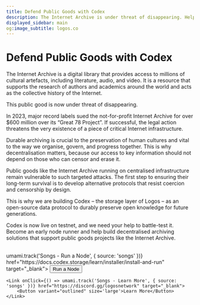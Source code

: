 ```yaml
---
title: Defend Public Goods with Codex
description: The Internet Archive is under threat of disappearing. Help us battle-test Codex to save the songs and safeguard cultural artifacts.
displayed_sidebar: main
og:image_subtitle: logos.co
---
```



# Defend Public Goods with Codex

The Internet Archive is a digital library that provides access to millions of cultural artefacts, including literature, audio, and video. It is a resource that supports the research of authors and academics around the world and acts as the collective history of the Internet.

This public good is now under threat of disappearing. 

In 2023, major record labels sued the not-for-profit Internet Archive for over $600 million over its “Great 78 Project”. If successful, the legal action threatens the very existence of a piece of critical Internet infrastructure.

Durable archiving is crucial to the preservation of human cultures and vital to the way we organise, govern, and progress together. This is why decentralisation matters, because our access to key information should not depend on those who can censor and erase it.

Public goods like the Internet Archive running on centralised infrastructure remain vulnerable to such targeted attacks. The first step to ensuring their long-term survival is to develop alternative protocols that resist coercion and censorship by design. 

This is why we are building Codex – the storage layer of Logos – as an open-source data protocol to durably preserve open knowledge for future generations. 

Codex is now live on testnet, and we need your help to battle-test it. Become an early node runner and help build decentralised archiving solutions that support public goods projects like the Internet Archive.

<br />

<div style={{ display: 'flex', gap: '1rem', alignItems: 'center' }}>
    <Link onClick={() => umami.track('Songs - Run a Node', { source: 'songs' })} href="https://docs.codex.storage/learn/installer/install-and-run" target="_blank">
        <Button variant="filled" size='large'>Run a Node</Button>
    </Link>

    <Link onClick={() => umami.track('Songs - Learn More', { source: 'songs' })} href="https://discord.gg/logosnetwork" target="_blank">
        <Button variant="outlined" size='large'>Learn More</Button>
    </Link>
</div>